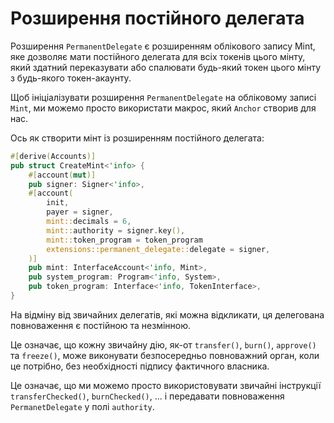 
# Розширення постійного делегата

Розширення `PermanentDelegate` є розширенням облікового запису Mint, яке дозволяє мати постійного делегата для всіх токенів цього мінту, який здатний переказувати або спалювати будь-який токен цього мінту з будь-якого токен-акаунту.

<ArticleSection name="Initializing the Mint Account" id="initializing-the-mint-account" level="h2" />

Щоб ініціалізувати розширення `PermanentDelegate` на обліковому записі `Mint`, ми можемо просто використати макрос, який `Anchor` створив для нас.

Ось як створити мінт із розширенням постійного делегата:

```rust
#[derive(Accounts)]
pub struct CreateMint<'info> {
    #[account(mut)]
    pub signer: Signer<'info>,
    #[account(
        init,
        payer = signer,
        mint::decimals = 6,
        mint::authority = signer.key(),
        mint::token_program = token_program
        extensions::permanent_delegate::delegate = signer,
    )]
    pub mint: InterfaceAccount<'info, Mint>,
    pub system_program: Program<'info, System>,
    pub token_program: Interface<'info, TokenInterface>,
}
```

<ArticleSection name="Permissioned Actions" id="permissioned-actions" level="h2" />

На відміну від звичайних делегатів, які можна відкликати, ця делегована повноваження є постійною та незмінною.

Це означає, що кожну звичайну дію, як-от `transfer()`, `burn()`, `approve()` та `freeze()`, може виконувати безпосередньо повноважний орган, коли це потрібно, без необхідності підпису фактичного власника.

Це означає, що ми можемо просто використовувати звичайні інструкції `transferChecked()`, `burnChecked()`, ... і передавати повноваження `PermanetDelegate` у полі `authority`.